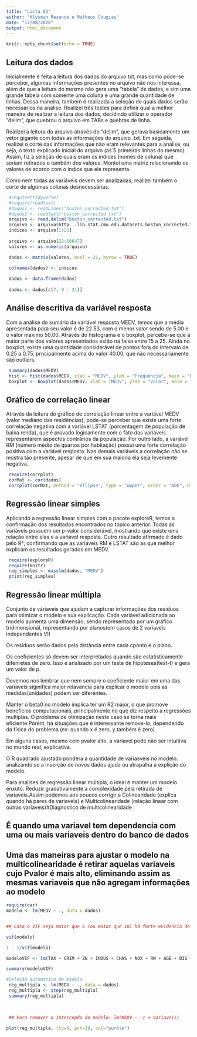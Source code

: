 ```yaml
---
title: "Lista 03"
author: "Klysman Rezende e Matheus Cougias"
date: "17/08/2020"
output: html_document
---
```


```r
knitr::opts_chunk$set(echo = TRUE)
```

## Leitura dos dados
Inicialmente é feita a leitura dos dados do arquivo txt, mas como pode-se perceber, algumas informações presentes no arquivo não nos interessa, além de que a leitura do mesmo não gera uma "tabela" de dados, e sim uma grande tabela com somente uma coluna e uma grande quantidade de linhas. Dessa maneira, também é realizada a seleção de quais dados serão necessários na análise. Realizei três testes para definir qual a melhor maneira de realizar a leitura dos dados, decidindo utilizar o operador "delim", que quebrou o arquivo em TABs e quebras de linha.

Realizei a leitura do arquivo através do "delim", que gerava basicamente um vetor gigante com todas as informações do arquivo .txt. Em seguida, realizei o corte das informações que não eram relevantes para a análise, ou seja, o texto explicado inicial do arquivo (as 5 primeiras linhas do mesmo). Assim, fiz a seleção de quais eram os índices (nomes de coluna) que seriam retirados e também dos valores. Montei uma matriz relacionando os valores de acordo com o índice que ele representa.

Como nem todas as variáveis devem ser analizadas, realizei também o corte de algumas colunas desnecessárias.

```r
 #require(tidyverse)
 #require(readtext)
 #dados1 <- readLines("boston_corrected.txt")
 #dados2 <- readtext("boston_corrected.txt")
 arquivo <- read.delim("boston_corrected.txt")
 arquivo <- arquivo$http...lib.stat.cmu.edu.datasets.boston_corrected.txt[5:10651]
 indices <- arquivo[1:21]
 
 arquivo <- arquivo[22:10647]
 valores <- as.numeric(arquivo)

 dados <- matrix(valores, ncol = 21, byrow = TRUE)
 
 colnames(dados) <- indices

 dados <- data.frame(dados)
 
 dados <- dados[c(7, 9 : 21)]
```



## Análise descritiva da variável resposta
Com a análise do sumário da variável resposta MEDV, temos que a média apresentada para seu valor é de 22.53, com o menor valor sendo de 5.00 e o valor máximo 50.00. Através do histograma e o boxplot, percebe-se que a maior parte dos valores apresentados estão na faixa entre 15 a 25. Ainda no boxplot, existe uma quantidade considerável de pontos fora do intervalo de 0.25 a 0.75, prncipalmente acima do valor 40.00, que não necessariamente são outliers.          
```r
 summary(dados$MEDV)
 hist <- hist(dados$MEDV, xlab = "MEDV", ylab = "Frequência", main = "Histograma")
 boxplot <- boxplot(dados$MEDV, xlab = "MEDV", ylab = "Valor", main = "Boxplot")
```



## Gráfico de correlação linear
Através da leitura do gráfico de correlação linear entre a variável MEDV (valor mediano das residências), pode-se perceber que existe uma forte correlação negativa com a variável LSTAT (porcentagem de população de baixa renda), que é provado logicamente com o fato das variáveis representarem aspectos contrários da população. Por outro lado, a variável RM (número médio de quartos por habitação) possui uma forte correlação positiva com a variável resposta. Nas demais variáveis a correlação não se mostra tão presente, apesar de que em sua maioria ela seja levemente negativa.
```r
 require(corrplot)
 corMat <- cor(dados)
 corrplot(corMat, method = "ellipse", type = "upper", order = "AOE", diag=FALSE, addgrid.col=NA, outline=TRUE)
```



## Regressão linear simples
Aplicando a regressão linear simples com o pacote exploreR, temos a confirmação dos resultados encontrados no tópico anterior. Todas as variáveis possuem um p-valor considerável, mostrando que existe uma relação entre elas e a variável resposta. Outro resultado afirmado é dado pelo R², confirmando que as variáveis RM e LSTAT são as que melhor explicam os resultados gerados em MEDV.
```r
 require(exploreR)
 require(knitr)
 reg_simples <- masslm(dados, "MEDV")
 print(reg_simples)
```



## Regressão linear múltipla
Conjunto de váriaveis que ajudam a capturar informações dos residuos para otimizar o modelo e sua explicação.
Cada variável adicionada ao modelo aumenta uma dimensão, sendo representado por um gráfico tridimensional, representando por planos(em casos de 2 variaveis independentes VI)

Os resíduos serão dados pela distância entre cada cponto e o plano.

Os coeficientes só devem ser interpretados quando são estatisticamente difenretes de zero. Isso é analisado por um teste de hipoteses(test-t) e gera um valor de p.

Devemos nos lembrar que nem sempre o coeficiente maior em uma das variaveis siginifica maior relavancia para explicar o modelo pois as medidas(unidades) podem ser diferentes.


Manter o beta0 no modelo implica ter um R2 maior, o que promove beneficios computacionais, principalmente no que diz respeito a regressões multiplas. O problema de otimização neste caso se torna mais eficiente.Porém, há situações que é interessante remove-lo, dependendo da física do problema (ex: quando x é zero, y também é zero).

Em alguns casos, mesmo com pvalor alto, a variavel pode não ser intuitiva no mundo real, explicativa. 

O R quadrado ajustado pondera a quantidade de variasveis no modelo. analizando se a inserção de novos dados ajuda ou atrapalha a explição do modelo.


Para analises de regressão linear múltipla, o ideal é manter um modelo enxuto. Reduzir gradativamente a complexidade pela retirada de variaveis.Assim podemos aos poucos corrigir a Colinearidade (explica quando há pares de variaveis) e Multicolinearidade (relação linear com outras variaveis)#Diagnostico de multicolinearidade 

## É quando uma variavel tem dependencia com uma ou mais variaveis dentro do banco de dados

## Uma das maneiras para ajustar o modelo na multicolinearidade é retirar aquelas variaveis cujo Pvalor é mais alto, eliminando assim as mesmas variaveis que não agregam informações ao modelo

```r
require(car)
modelo <- lm(MEDV ~ ., data = dados)


## Caso o VIF seja maior que 5 (ou maior que 10) há forte evidencia de multicolinearidade

vif(modelo)

1 - 1/vif(modelo)

modeloVIF <- lm(TAX ~ CRIM + ZN + INDUS + CHAS + NOX + RM + AGE + DIS + RAD + B + LSTAT, data = dados)

summary(modeloVIF)

```

```r
#Seleção automatica do modelo
 reg_multipla <- lm(MEDV ~ ., data = dados)
 reg_multipla <- step(reg_multipla)
 summary(reg_multipla)
 
 
 
 ## Para remover o Intercepdo do modelo: lm(MEDV ~ -1 + Variaveis)
```

``` r

plot(reg_multipla, lty=0, pch=19, col="purple")

```















